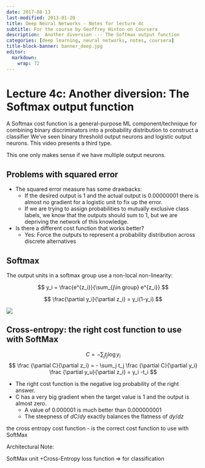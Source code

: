 ```yaml
---
date: 2017-08-13
last-modified: 2013-01-20
title: Deep Neural Networks - Notes for lecture 4c
subtitle: For the course by Geoffrey Hinton on Coursera
description:  Another diversion --- The Softmax output function 
categories: [deep learning, neural networks, notes, coursera] 
title-block-banner: banner_deep.jpg
editor: 
  markdown: 
    wrap: 72
---
```



# Lecture 4c: Another diversion: The Softmax output function 

A Softmax cost function is a general-purpose ML component/technique for combining binary discriminators into a probability distribution to construct a classifier 
We've seen binary threshold output neurons and logistic output neurons. This video presents a third type. 

This one only makes sense if we have multiple output neurons. 

## Problems with squared error 

- The squared error measure has some drawbacks:
  - If the desired output is 1 and the actual output is 0.00000001 there is almost no gradient for a logistic unit to fix up the error.
  - If we are trying to assign probabilities to mutually exclusive class labels, we know that the outputs should sum to 1, but we are depriving the network of this knowledge. 
- Is there a different cost function that works better?
  - Yes: Force the outputs to represent a probability distribution across discrete alternatives

## Softmax 

The output units in a softmax group use a non-local non-linearity: 

$$
y_i = \frac{e^{z_i}}{\sum_{j\in group} e^{z_i}}
$$

$$
\frac{\partial y_i}{\partial z_i} = y_i(1-y_i)
$$

::: column-margin

![](softmax_0.png)
:::


## Cross-entropy:  the right cost function to use with SoftMax 

$$
C=-\sum_j t_j \log y_i
$$
$$
\frac {\partial C}{\partial z_i} = - \sum_j t_j \frac {\partial C}{\partial y_i} \frac {\partial y_u}{\partial z_i} = y_i -t_i
$$

- The right cost function is the negative log probability of the right  answer. 
- C has a very big gradient when the target value is 1 and the output is almost zero. 
  - A value of 0.000001 is much better than 0.000000001 
  - The steepness of $dC/dy$ exactly balances the flatness of $dy/dz$ 

the cross entropy cost function - is the correct cost function to use with SoftMax   

Architectural Note: 

SoftMax unit +Cross-Entropy loss function => for classification 